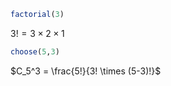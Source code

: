 ```r
factorial(3)
```

$3!=3 \times 2 \times 1$

```r
choose(5,3)
```

$C_5^3 =  \frac{5!}{3! \times (5-3)!}$

